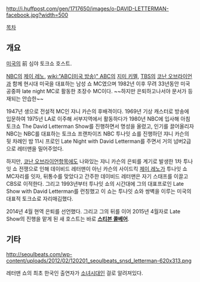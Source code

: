http://i.huffpost.com/gen/1717650/images/o-DAVID-LETTERMAN-facebook.jpg?width=500

[[목차]]
== 개요 ==
[[미국]]의 前 심야 토크쇼 호스트.

[[NBC]]의 [[제이 레노]], [[wiki:"ABC(미국 방송)" ABC]]의 [[지미 키멜]], [[TBS]]의 [[코난 오브라이언]]과 함께 현시대 미국을 대표하는 남성 쇼 MC였으며 1982년 이후 무려 33년동안 미국 공중파 late night MC로 활동한 초장수 MC이다. ~~하지만 은퇴하고나서야 문서가 등재되는 안습한~~

1947년 생으로 전설적 MC인 쟈니 카슨의 후배격이다. 1969년 기상 캐스터로 방송에 입문하여 1975년 LA로 이주해 서부지역에서 활동하다가 1980년 NBC에 입사해 아침 토크쇼 The David Letterman Show를 진행하면서 명성을 올렸고, 인기를 끌어올리자 NBC는 NBC를 대표하는 토크쇼 프랜차이즈 NBC 투나잇 쇼를 진행하던 쟈니 카슨의 뒷 차례인 밤 11시 프로인 Late Night with David Letterman를 주면서 거의 넘버2급으로 레터맨을 밀어주었다.

하지만, [[코난 오브라이언]]항목에도 나와있는 쟈니 카슨의 은퇴를 계기로 발생한 1차 투나잇 쇼 전쟁으로 인해 데이비드 레터맨이 아닌 카슨의 사이드킥 [[제이 레노]]가 투나잇 쇼 MC자리를 잇자, 뒤통수를 맞았다고 간주한 데이비드 레터맨은 자기 스태프를 이끌고 CBS로 이적한다. 그리고 1993년부터 투나잇 쇼의 시간대에 그의 대표프로인 Late Show with David Letterman를 런칭했고 이 쇼는 투나잇 쇼와 쌍벽을 이루는 미국의 대표적 토크쇼로 자리매김했다.

2014년 4월 현역 은퇴를 선언했다. 그리고 그의 뒤를 이어 2015년 4월자로 Late Show의 진행을 맡게 된 새 호스트는 바로 '''[[스티븐 콜베어]]'''. 
== 기타 ==
http://seoulbeats.com/wp-content/uploads/2012/02/120201_seoulbeats_snsd_letterman-620x313.png

레터맨 쇼의 최초 한국인 출연자가 [[소녀시대]]인 걸로 알려져있다.
